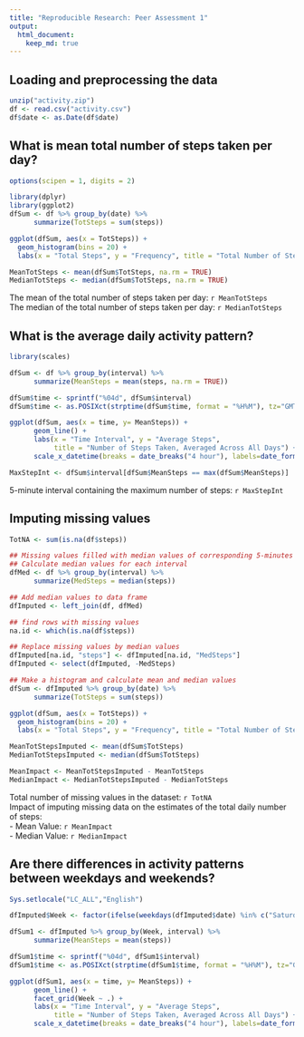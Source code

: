 ```yaml
---
title: "Reproducible Research: Peer Assessment 1"
output: 
  html_document:
    keep_md: true
---
```


## Loading and preprocessing the data
```r
unzip("activity.zip")
df <- read.csv("activity.csv")
df$date <- as.Date(df$date)
```
  
  
  
  
## What is mean total number of steps taken per day?
```r
options(scipen = 1, digits = 2)

library(dplyr)
library(ggplot2)
dfSum <- df %>% group_by(date) %>% 
      summarize(TotSteps = sum(steps)) 

ggplot(dfSum, aes(x = TotSteps)) +
  geom_histogram(bins = 20) +
  labs(x = "Total Steps", y = "Frequency", title = "Total Number of Steps Taken Each Day")

MeanTotSteps <- mean(dfSum$TotSteps, na.rm = TRUE)
MedianTotSteps <- median(dfSum$TotSteps, na.rm = TRUE)

```
The mean of the total number of steps taken per day: `r MeanTotSteps`  
The median of the total number of steps taken per day: `r MedianTotSteps`
  
  
  
  
## What is the average daily activity pattern?
```r
library(scales)

dfSum <- df %>% group_by(interval) %>% 
      summarize(MeanSteps = mean(steps, na.rm = TRUE))

dfSum$time <- sprintf("%04d", dfSum$interval)
dfSum$time <- as.POSIXct(strptime(dfSum$time, format = "%H%M"), tz="GMT")

ggplot(dfSum, aes(x = time, y= MeanSteps)) +
      geom_line() +
      labs(x = "Time Interval", y = "Average Steps", 
           title = "Number of Steps Taken, Averaged Across All Days") +
      scale_x_datetime(breaks = date_breaks("4 hour"), labels=date_format("%H:%M"))

MaxStepInt <- dfSum$interval[dfSum$MeanSteps == max(dfSum$MeanSteps)]
```
5-minute interval containing the maximum number of steps: `r MaxStepInt`   
  
  
  
  
## Imputing missing values
```r
TotNA <- sum(is.na(df$steps))

## Missing values filled with median values of corresponding 5-minutes interval
## Calculate median values for each interval
dfMed <- df %>% group_by(interval) %>% 
      summarize(MedSteps = median(steps))

## Add median values to data frame
dfImputed <- left_join(df, dfMed)

## find rows with missing values
na.id <- which(is.na(df$steps))

## Replace missing values by median values
dfImputed[na.id, "steps"] <- dfImputed[na.id, "MedSteps"]
dfImputed <- select(dfImputed, -MedSteps)

## Make a histogram and calculate mean and median values
dfSum <- dfImputed %>% group_by(date) %>% 
      summarize(TotSteps = sum(steps)) 

ggplot(dfSum, aes(x = TotSteps)) +
  geom_histogram(bins = 20) +
  labs(x = "Total Steps", y = "Frequency", title = "Total Number of Steps Taken Each Day")

MeanTotStepsImputed <- mean(dfSum$TotSteps)
MedianTotStepsImputed <- median(dfSum$TotSteps)

MeanImpact <- MeanTotStepsImputed - MeanTotSteps
MedianImpact <- MedianTotStepsImputed - MedianTotSteps
```
Total number of missing values in the dataset: `r TotNA`  
Impact of imputing missing data on the estimates of the total daily number of steps:  
- Mean Value: `r MeanImpact`  
- Median Value: `r MedianImpact`  
  
    
## Are there differences in activity patterns between weekdays and weekends?
```r
Sys.setlocale("LC_ALL","English")

dfImputed$Week <- factor(ifelse(weekdays(dfImputed$date) %in% c("Saturday", "Sunday"), "weekend", "weekday"))

dfSum1 <- dfImputed %>% group_by(Week, interval) %>% 
      summarize(MeanSteps = mean(steps))

dfSum1$time <- sprintf("%04d", dfSum1$interval)
dfSum1$time <- as.POSIXct(strptime(dfSum1$time, format = "%H%M"), tz="GMT")

ggplot(dfSum1, aes(x = time, y= MeanSteps)) +
      geom_line() +
      facet_grid(Week ~ .) +
      labs(x = "Time Interval", y = "Average Steps", 
           title = "Number of Steps Taken, Averaged Across All Days") +
      scale_x_datetime(breaks = date_breaks("4 hour"), labels=date_format("%H:%M"))
      
```
  
  